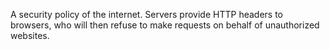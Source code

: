 A security policy of the internet. Servers provide HTTP headers to browsers, who will then refuse to make requests on behalf of unauthorized websites.

